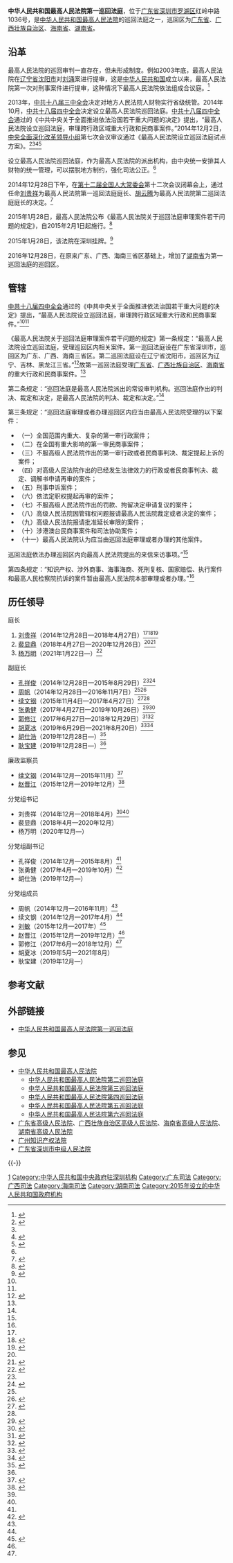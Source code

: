 {{Infobox PRCG
|机构名称 = {{nowrap|中华人民共和国最高人民法院}}<br />第一巡回法庭
|标志1 = National Emblem of the People's Republic of China.svg
|职位1 = 庭长
|人员1 = [[杨万明_(法官)|杨万明]]
|衔级1 = [[二级大法官|二级大法官]]
|上诉法院 = 无（审级同最高人民法院本部）
|上级机构 = [[中华人民共和国最高人民法院|中华人民共和国最高人民法院]]
|中共上级 = [[中国共产党最高人民法院党组|中国共产党最高人民法院党组]]
|中共本级 = 中国共产党最高人民法院第一巡回法庭分党组
|机构类型 = [[中华人民共和国最高人民法院|最高人民法院]]派出机构
|行政级别 =
|授权法源 = [[中华人民共和国宪法|中华人民共和国宪法]]
|组织法规 = [[中华人民共和国人民法院组织法|中华人民共和国人民法院组织法]]
|管辖范围 = 巡回区（[[广东省|广东省]]、[[广西壮族自治区|广西壮族自治区]]、[[海南省|海南省]]、[[湖南省|湖南省]]）内特定民商事、行政案件
|地址1 = [[广东省|广东省]][[深圳市|深圳市]][[罗湖区|罗湖区]]红岭中路1036号
|官网 =[http://www.court.gov.cn/xunhui1.html 中华人民共和国最高人民法院第一巡回法庭]
|成立时间 = 2015年1月28日
|a = [[广东省高级人民法院|广东省高级人民法院]]
|b = [[广西壮族自治区高级人民法院|广西壮族自治区高级人民法院]]
|c = [[海南省高级人民法院|海南省高级人民法院]]
|d = [[湖南省高级人民法院|湖南省高级人民法院]]
|e = 
}}

'''中华人民共和国最高人民法院第一巡回法庭'''，位于[[广东省|广东省]][[深圳市|深圳市]][[罗湖区|罗湖区]]红岭中路1036号，是[[中华人民共和国最高人民法院|中华人民共和国最高人民法院]]的巡回法庭之一，巡回区为[[广东省|广东省]]、[[广西壮族自治区|广西壮族自治区]]、[[海南省|海南省]]、[[湖南省|湖南省]]。

==沿革==
最高人民法院的巡回审判一直存在，但未形成制度。例如2003年底，最高人民法院在[[辽宁省|辽宁省]][[沈阳市|沈阳市]]对[[刘涌|刘涌]]案进行提审，这是[[中华人民共和国|中华人民共和国]]成立以来，最高人民法院第一次对刑事案件进行提审，这种情况下最高人民法院依法组成合议庭。<ref name=sohu>{{Cite web |url=http://news.sohu.com/20141229/n407363667.shtml |title=最高法巡回法庭揭秘，搜狐，2014-12-29 |accessdate=2014-12-29 |archive-date=2020-11-04 |archive-url=https://web.archive.org/web/20201104104520/http://news.sohu.com/20141229/n407363667.shtml |dead-url=no }}</ref>

2013年，[[中共十八届三中全会|中共十八届三中全会]]决定对地方人民法院人财物实行省级统管。2014年10月，[[中共十八届四中全会|中共十八届四中全会]]决定设立最高人民法院巡回法庭。[[中共十八届四中全会|中共十八届四中全会]]通过的《中共中央关于全面推进依法治国若干重大问题的决定》提出，“最高人民法院设立巡回法庭，审理跨行政区域重大行政和民商事案件。”2014年12月2日，[[中央全面深化改革领导小组|中央全面深化改革领导小组]]第七次会议审议通过《最高人民法院设立巡回法庭试点方案》。<ref>{{Cite web |url=http://www.chinadaily.com.cn/dfpd/bj/2014-12/03/content_19015171.htm |title=最高法设巡回法庭试点方案通过 审理跨行政区域重大案件，中国在线，2014-12-03 |accessdate=2014-12-29 |archive-date=2020-11-04 |archive-url=https://web.archive.org/web/20201104134316/http://www.chinadaily.com.cn/dfpd/bj/2014-12/03/content_19015171.htm |dead-url=no }}</ref><ref name=jiemi/><ref name=gongbao>{{Cite web |url=http://news.sohu.com/20141023/n405406666.shtml |title=中共十八届四中全会公报，搜狐，2014-10-23 |accessdate=2014-12-29 |archive-date=2020-11-04 |archive-url=https://web.archive.org/web/20201104113037/http://news.sohu.com/20141023/n405406666.shtml |dead-url=no }}</ref><ref name=jueding>{{Cite web |url=http://news.xinhuanet.com/yzyd/local/20141028/c_1113015681.htm |title=《决定》指出最高人民法院设立巡回法庭，新华网，2014-10-28 |accessdate=2014-12-29 |archive-date=2015-05-12 |archive-url=https://web.archive.org/web/20150512051601/http://news.xinhuanet.com/yzyd/local/20141028/c_1113015681.htm |dead-url=no }}</ref>

设立最高人民法院巡回法庭，作为最高人民法院的派出机构，由中央统一安排其人财物的统一管理，可以摆脱地方制约，强化司法公正。<ref name=sohu/>

2014年12月28日下午，在[[第十二届全国人大常委会|第十二届全国人大常委会]]第十二次会议闭幕会上，通过任命[[刘贵祥|刘贵祥]]为最高人民法院第一巡回法庭庭长、[[胡云腾|胡云腾]]为最高人民法院第二巡回法庭庭长的决定。<ref name=jiemi>{{Cite web |url=http://news.xinhuanet.com/politics/2014-12/29/c_127342069.htm |title=最高法巡回法庭揭秘司法改革去地方化难在哪里，新华网，2014-12-29 |accessdate=2014-12-29 |archive-date=2014-12-29 |archive-url=https://web.archive.org/web/20141229110037/http://news.xinhuanet.com/politics/2014-12/29/c_127342069.htm |dead-url=no }}</ref>

2015年1月28日，最高人民法院公布《最高人民法院关于巡回法庭审理案件若干问题的规定》，自2015年2月1日起施行。<ref name=ifeng>{{Cite web |url=http://news.ifeng.com/a/20150131/43067064_0.shtml |title=最高法第二巡回法庭在沈阳揭牌 巡回辽吉黑三省，凤凰网，2015-01-31 |accessdate=2015-01-31 |archive-date=2015-07-02 |archive-url=https://web.archive.org/web/20150702232159/http://news.ifeng.com/a/20150131/43067064_0.shtml |dead-url=no }}</ref>

2015年1月28日，该法院在深圳挂牌。<ref name=guapai>{{Cite web |url=http://news.cntv.cn/2015/01/29/VIDE1422544853519789.shtml |title=最高法第一巡回法庭在深圳挂牌，央視，2015-01-28 |accessdate=2015-01-30 |archive-date=2016-03-04 |archive-url=https://web.archive.org/web/20160304083613/http://news.cntv.cn/2015/01/29/VIDE1422544853519789.shtml |dead-url=no }}</ref>

2016年12月28日，在原来广东、广西、海南三省区基础上，增加了[[湖南省|湖南省]]为第一巡回法庭的巡回区。

== 管辖 ==
[[中共十八届四中全会|中共十八届四中全会]]通过的《中共中央关于全面推进依法治国若干重大问题的决定》提出，“最高人民法院设立巡回法庭，审理跨行政区域重大行政和民商事案件。”<ref name=jiemi/><ref name=jueding/>

《最高人民法院关于巡回法庭审理案件若干问题的规定》第一条规定：“最高人民法院设立巡回法庭，受理巡回区内相关案件。第一巡回法庭设在广东省深圳市，巡回区为广东、广西、海南三省区。第二巡回法庭设在辽宁省沈阳市，巡回区为辽宁、吉林、黑龙江三省。”<ref name=zgw>{{Cite web |url=http://news.china.com.cn/live/2015-01/28/content_31093130.htm |title=最高人民法院关于巡回法庭审理案件若干问题的规定，中国网，2015-01-28 |accessdate=2015-01-31 |archive-date=2015-01-31 |archive-url=https://web.archive.org/web/20150131092605/http://news.china.com.cn/live/2015-01/28/content_31093130.htm |dead-url=no }}</ref>故第一巡回法庭受理[[广东省|广东省]]、[[广西壮族自治区|广西壮族自治区]]、[[海南省|海南省]]的重大行政和民商事案件。<ref name=guapai/>

第二条规定：“巡回法庭是最高人民法院派出的常设审判机构。巡回法庭作出的判决、裁定和决定，是最高人民法院的判决、裁定和决定。”<ref name=zgw/>

第三条规定：“巡回法庭审理或者办理巡回区内应当由最高人民法院受理的以下案件：
*（一）全国范围内重大、复杂的第一审行政案件；
*（二）在全国有重大影响的第一审民商事案件；
*（三）不服高级人民法院作出的第一审行政或者民商事判决、裁定提起上诉的案件；
*（四）对高级人民法院作出的已经发生法律效力的行政或者民商事判决、裁定、调解书申请再审的案件；
*（五）刑事申诉案件；
*（六）依法定职权提起再审的案件；
*（七）不服高级人民法院作出的罚款、拘留决定申请复议的案件；
*（八）高级人民法院因管辖权问题报请最高人民法院裁定或者决定的案件；
*（九）高级人民法院报请批准延长审限的案件；
*（十）涉港澳台民商事案件和司法协助案件；
*（十一）最高人民法院认为应当由巡回法庭审理或者办理的其他案件。
巡回法庭依法办理巡回区内向最高人民法院提出的来信来访事项。”<ref name=zgw/>

第四条规定：“知识产权、涉外商事、海事海商、死刑复核、国家赔偿、执行案件和最高人民检察院抗诉的案件暂由最高人民法院本部审理或者办理。”<ref name=zgw/>

== 历任领导 ==
{{col-begin}}
{{col-2}}
; 庭长
# [[刘贵祥|刘贵祥]]（2014年12月28日—2018年4月27日）<ref name=jiemi/><ref name=elysyeeb>{{Cite web |url = http://news.ifeng.com/a/20141228/42816194_0.shtml |title = 全国人大任命最高法巡回法庭庭长、副庭长 |author =  |date = 2014-12-28 |publisher = 凤凰网 |language =  |accessdate =  |quote =  |archive-date = 2019-05-02 |archive-url = https://web.archive.org/web/20190502184225/http://news.ifeng.com/a/20141228/42816194_0.shtml |dead-url = no }}</ref><ref name="court20180427">{{Cite web|url=http://www.court.gov.cn/zixun-xiangqing-93052.html|title=全国人民代表大会常务委员会任免名单（2018年4月27日第十三届全国人民代表大会常务委员会第二次会议通过）|publisher=中华人民共和国最高人民法院|date=2018-04-28|accessdate=2021-01-22|archive-date=2020-08-31|archive-url=https://web.archive.org/web/20200831150507/http://www.court.gov.cn/zixun-xiangqing-93052.html|dead-url=no}}</ref>
# [[裴显鼎|裴显鼎]]（2018年4月27日—2020年12月26日）<ref name="court20180427" /><ref>{{Cite web|url=http://www.gov.cn/xinwen/2020-12/27/content_5573669.htm|title=全国人民代表大会常务委员会任免名单（12月26日）|publisher=中国政府网|date=2020-12-27|accessdate=2021-01-22|archive-date=2021-01-30|archive-url=https://web.archive.org/web/20210130185928/http://www.gov.cn/xinwen/2020-12/27/content_5573669.htm|dead-url=no}}</ref>
# [[杨万明_(法官)|杨万明]]（2021年1月22日—）<ref>{{Cite web |url=http://www.gov.cn/xinwen/2021-01/22/content_5581998.htm|title=全国人民代表大会常务委员会任免名单（1月22日）|publisher=中国政府网|date=2021-01-22|accessdate=2021-01-22}}</ref>

; 副庭长
*[[孔祥俊|孔祥俊]]（2014年12月28日—2015年8月29日）<ref name=elysyeeb/><ref>{{Cite web |url = http://news.xinhuanet.com/legal/2015-08/31/c_128184003.htm |title = 最高法第一巡回法庭副庭长回应被免：将调回本部 |author =  |date = 2015-08-31 |publisher = 新华网 |language =  |accessdate =  |quote =  |archive-date = 2015-10-11 |archive-url = https://web.archive.org/web/20151011005104/http://news.xinhuanet.com/legal/2015-08/31/c_128184003.htm |dead-url = no }}</ref>
*[[周帆|周帆]]（2014年12月28日—2016年11月7日）<ref name=elysyeeb/><ref>{{Cite web  |url =  http://www.chinacourt.org/article/detail/2016/11/id/2337293.shtml  |title =  全国人民代表大会常务委员会任免名单  |author =    |date =  2016-11-07  |publisher =  中国法院网  |language =    |accessdate =    |quote =    |archive-date =  2020-11-15  |archive-url =  https://web.archive.org/web/20201115130055/https://www.chinacourt.org/article/detail/2016/11/id/2337293.shtml  |dead-url =  no  }}</ref>
*[[续文钢|续文钢]]（2015年11月4日—2017年4月27日）<ref>{{Cite web  |url =http://www.chinacourt.org/law/detail/2015/11/id/148528.shtml  |title =全国人民代表大会常务委员会任免名单  |author =  |date =2015-11-04  |publisher =中国法院网  |language =  |accessdate =  |quote =  |archive-date =2020-11-08  |archive-url =https://web.archive.org/web/20201108000259/https://www.chinacourt.org/law/detail/2015/11/id/148528.shtml  |dead-url =no  }}</ref><ref name=jinghe/>
*[[张勇健|张勇健]]（2017年4月27日—2019年10月26日）<ref name=jinghe>{{Cite web |url = http://news.ifeng.com/a/20170427/51016635_0.shtml |title = 景汉朝、贺荣被免去最高人民法院副院长职务 |author =  |date = 2017-04-27 |publisher = 凤凰网 |language =  |accessdate =  |quote =  |archive-date = 2019-05-02 |archive-url = https://web.archive.org/web/20190502135859/http://news.ifeng.com/a/20170427/51016635_0.shtml |dead-url = no }}</ref><ref>{{Cite web|url=http://www.npc.gov.cn/npc/c30834/201910/a023095982474a7cb60aeb0bf2882287.shtml|title=全国人民代表大会常务委员会免职名单（2019年10月26日第十三届全国人民代表大会常务委员会第十四次会议通过）|date=2019-10-26|publisher=中国人大网|access-date=2021-08-21|archive-date=2020-02-25|archive-url=https://web.archive.org/web/20200225170011/http://www.npc.gov.cn/npc/c30834/201910/a023095982474a7cb60aeb0bf2882287.shtml|dead-url=no}}</ref>
*[[郭修江|郭修江]]（2017年6月27日—2018年12月29日）<ref>{{Cite web  |url =http://www.xinhuanet.com/politics/2017-06/28/c_1121222444.htm  |title =受权发布：全国人民代表大会常务委员会任免名单  |author =  |date =2017-06-28  |publisher =新华网  |language =  |accessdate =  |quote =  |archive-date =2020-11-04  |archive-url =https://web.archive.org/web/20201104130313/http://www.xinhuanet.com/politics/2017-06/28/c_1121222444.htm  |dead-url =no  }}</ref><ref>{{Cite web|url=http://www.npc.gov.cn/npc/c186/201812/effd98df406e4ddda753e9b8e348be08.shtml|title=全国人民代表大会常务委员会任免名单（2018年12月29日第十三届全国人民代表大会常务委员会第七次会议通过）|date=2018-12-29|publisher=中国人大网|access-date=2021-08-21|archive-date=2021-12-24|archive-url=https://web.archive.org/web/20211224184124/http://www.npc.gov.cn/npc/c186/201812/effd98df406e4ddda753e9b8e348be08.shtml|dead-url=no}}</ref>
*[[胡夏冰|胡夏冰]]（2019年6月29日—2021年8月20日）<ref>{{Cite web|url=http://www.npc.gov.cn/npc/c30834/201907/1f2cd8d6742846fa959ef93ca58c0a50.shtml|title=全国人民代表大会常务委员会任免名单（2019年6月29日第十三届全国人民代表大会常务委员会第十一次会议通过）|date=2019-06-29|publisher=中国人大网|access-date=2021-08-21|archive-date=2019-09-24|archive-url=https://web.archive.org/web/20190924030049/http://www.npc.gov.cn/npc/c30834/201907/1f2cd8d6742846fa959ef93ca58c0a50.shtml|dead-url=no}}</ref><ref>{{Cite web|url=http://www.npc.gov.cn/npc/c30834/202108/b02b177e1b0d42e8b533d240102af9a9.shtml|title=全国人民代表大会常务委员会任免名单（2021年8月20日第十三届全国人民代表大会常务委员会第三十次会议通过）|date=2021-08-20|publisher=中国人大网|access-date=2021-08-21|archive-date=2021-08-20|archive-url=https://web.archive.org/web/20210820145759/http://www.npc.gov.cn/npc/c30834/202108/b02b177e1b0d42e8b533d240102af9a9.shtml|dead-url=no}}</ref>
*[[胡仕浩|胡仕浩]]（2019年12月28日—）<ref name="npc20191228">{{Cite web|url=http://www.npc.gov.cn/npc/c30834/201912/43be7da555e74e92b0594451ce221a75.shtml|title=全国人民代表大会常务委员会任免名单（2019年12月28日第十三届全国人民代表大会常务委员会第十五次会议通过）|date=2019-12-28|publisher=中国人大网|access-date=2021-08-21|archive-date=2020-04-28|archive-url=https://web.archive.org/web/20200428190358/http://www.npc.gov.cn/npc/c30834/201912/43be7da555e74e92b0594451ce221a75.shtml|dead-url=no}}</ref>
*[[耿宝建|耿宝建]]（2019年12月28日—）<ref name="npc20191228" />

; 廉政监察员
*[[续文钢|续文钢]]（2014年12月—2015年11月）<ref name=diyild>{{Cite web|url =http://szsb.sznews.com/html/2015-01/29/content_3135821.htm|title =第一巡回法庭 领导班子介绍|author =|date =2015-01-29|publisher =深圳商报|language =|accessdate =|quote =|deadurl =yes|archiveurl =https://web.archive.org/web/20170407234031/http://szsb.sznews.com/html/2015-01/29/content_3135821.htm|archivedate =2017-04-07}}</ref>
*[[赵晋江|赵晋江]]（2015年12月—2019年12月）<ref>{{Cite web |url = http://www.court.gov.cn/xunhui1/fatingfaguan-jianli-92.html |title = 赵晋江同志简历 |author =  |date =  |publisher = 中华人民共和国最高人民法院第一巡回法庭 |language =  |accessdate = 2017-04-07 |quote =  |archive-url = https://web.archive.org/web/20170408082956/http://www.court.gov.cn/xunhui1/fatingfaguan-jianli-92.html |archive-date = 2017-04-08 |dead-url = yes }}</ref>

{{col-2}}
; 分党组书记
* 刘贵祥（2014年12月—2018年4月）<ref name=diyild/><ref name=elybe/>
* 裴显鼎（2018年4月—2020年12月）
* 杨万明（2020年12月—）

; 分党组副书记
* 孔祥俊（2014年12月—2015年8月）<ref name=diyild/>
* 张勇健（2017年4月—2019年10月）<ref name=elybe>{{Cite web |url = http://www.court.gov.cn/xunhui1/fatingfaguan.html |title = 法庭法官 |author =  |date =  |publisher = 中华人民共和国最高人民法院第一巡回法庭 |language =  |accessdate = 2018-02-24 |quote =  |archive-date = 2020-11-04 |archive-url = https://web.archive.org/web/20201104044046/http://www.court.gov.cn/xunhui1/fatingfaguan.html |dead-url = no }}</ref>
* 胡仕浩（2019年12月—）

; 分党组成员
* 周帆（2014年12月—2016年11月）<ref name=diyild/>
* 续文钢（2014年12月—2017年4月）<ref name=diyild/>
* [[刘敏_(最高法)|刘敏]]（2015年12月—2017年）<ref>{{Cite web|url =http://www.court.gov.cn/xunhui1/fatingfaguan-jianli-68.html|title =刘敏|author =|date =|publisher =中华人民共和国最高人民法院第一巡回法庭|language =|accessdate =2017-04-07|quote =|deadurl =yes|archiveurl =https://web.archive.org/web/20170408082954/http://www.court.gov.cn/xunhui1/fatingfaguan-jianli-68.html|archivedate =2017-04-08}}</ref>
* 赵晋江（2015年12月—2019年12月）<ref name=elybe/>
* 郭修江（2017年6月—2018年12月）<ref name=elybe/>
* 胡夏冰（2019年5月—2021年8月）
* 耿宝建（2019年12月—）
{{col-end}}

== 参考文献 ==
{{Reflist|30em}}

==外部链接==
*[http://www.court.gov.cn/xunhui1.html 中华人民共和国最高人民法院第一巡回法庭]{{Wayback|url=http://www.court.gov.cn/xunhui1.html |date=20201104121119 }}

== 参见 ==
{{Portal|中华人民共和国|法律|广东|广西|海南|湖南}}
* [[中华人民共和国最高人民法院|中华人民共和国最高人民法院]]
** [[中华人民共和国最高人民法院第二巡回法庭|中华人民共和国最高人民法院第二巡回法庭]]
** [[中华人民共和国最高人民法院第三巡回法庭|中华人民共和国最高人民法院第三巡回法庭]]
** [[中华人民共和国最高人民法院第四巡回法庭|中华人民共和国最高人民法院第四巡回法庭]]
** [[中华人民共和国最高人民法院第五巡回法庭|中华人民共和国最高人民法院第五巡回法庭]]
** [[中华人民共和国最高人民法院第六巡回法庭|中华人民共和国最高人民法院第六巡回法庭]]
* [[广东省高级人民法院|广东省高级人民法院]]、[[广西壮族自治区高级人民法院|广西壮族自治区高级人民法院]]、[[海南省高级人民法院|海南省高级人民法院]]、[[湖南省高级人民法院|湖南省高级人民法院]]
* [[广州知识产权法院|广州知识产权法院]]
* [[广东省深圳市中级人民法院|广东省深圳市中级人民法院]]

{{-}}
{{中华人民共和国法院|最}}

[[Category:中华人民共和国最高人民法院巡回法庭|1]]
[[Category:中华人民共和国中央政府驻深圳机构|Category:中华人民共和国中央政府驻深圳机构]]
[[Category:广东司法|Category:广东司法]]
[[Category:广西司法|Category:广西司法]]
[[Category:海南司法|Category:海南司法]]
[[Category:湖南司法|Category:湖南司法]]
[[Category:2015年设立的中华人民共和国政府机构|Category:2015年设立的中华人民共和国政府机构]]